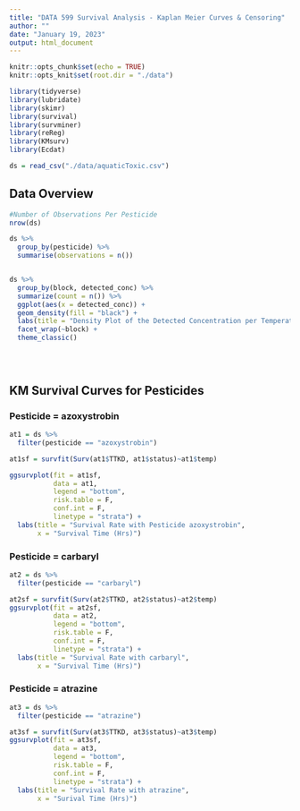 ```yaml
---
title: "DATA 599 Survival Analysis - Kaplan Meier Curves & Censoring"
author: ""
date: "January 19, 2023"
output: html_document
---
```



```r
knitr::opts_chunk$set(echo = TRUE)
knitr::opts_knit$set(root.dir = "./data")

library(tidyverse)
library(lubridate)
library(skimr)
library(survival)
library(survminer)
library(reReg)
library(KMsurv)
library(Ecdat)

ds = read_csv("./data/aquaticToxic.csv")

```

## Data Overview
```r
#Number of Observations Per Pesticide
nrow(ds)

ds %>% 
  group_by(pesticide) %>%
  summarise(observations = n())


ds %>% 
  group_by(block, detected_conc) %>%
  summarize(count = n()) %>%
  ggplot(aes(x = detected_conc)) +
  geom_density(fill = "black") +
  labs(title = "Density Plot of the Detected Concentration per Temperature Block") + 
  facet_wrap(~block) +
  theme_classic() 
  

```
## 

```r

```

## KM Survival Curves for Pesticides 

### Pesticide = azoxystrobin
```r
at1 = ds %>% 
  filter(pesticide == "azoxystrobin")
```

```r
at1sf = survfit(Surv(at1$TTKD, at1$status)~at1$temp) 

ggsurvplot(fit = at1sf, 
           data = at1, 
           legend = "bottom",
           risk.table = F, 
           conf.int = F,
           linetype = "strata") +
  labs(title = "Survival Rate with Pesticide azoxystrobin",
       x = "Survival Time (Hrs)")
```

### Pesticide = carbaryl
```r
at2 = ds %>%
  filter(pesticide == "carbaryl")

at2sf = survfit(Surv(at2$TTKD, at2$status)~at2$temp) 
ggsurvplot(fit = at2sf, 
           data = at2, 
           legend = "bottom", 
           risk.table = F, 
           conf.int = F,
           linetype = "strata") +
  labs(title = "Survival Rate with carbaryl",
       x = "Survival Time (Hrs)")
```

### Pesticide = atrazine
```r
at3 = ds %>%
  filter(pesticide == "atrazine")

at3sf = survfit(Surv(at3$TTKD, at3$status)~at3$temp) 
ggsurvplot(fit = at3sf, 
           data = at3, 
           legend = "bottom", 
           risk.table = F,
           conf.int = F,
           linetype = "strata") +
  labs(title = "Survival Rate with atrazine",
       x = "Surival Time (Hrs)")
```


